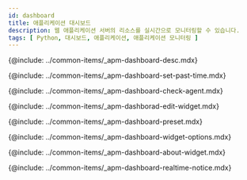 ```yaml
---
id: dashboard
title: 애플리케이션 대시보드
description: 웹 애플리케이션 서버의 리소스를 실시간으로 모니터링할 수 있습니다.
tags: [ Python, 대시보드, 애플리케이션, 애플리케이션 모니터링 ]
---
```


<!-- 애플리케이션 대시보드 소개-->
{@include: ../common-items/_apm-dashboard-desc.mdx}

<!-- 과거 데이터 조회하기-->
{@include: ../common-items/_apm-dashboard-set-past-time.mdx}

<!-- 에이전트 확인하기-->
{@include: ../common-items/_apm-dashboard-check-agent.mdx}

<!-- 위젯 편집하기-->
{@include: ../common-items/_apm-dashborad-edit-widget.mdx}

<!-- 프리셋-->
{@include: ../common-items/_apm-dashboard-preset.mdx}

<!-- 위젯 옵션 이용하기-->
{@include: ../common-items/_apm-dashboard-widget-options.mdx}

<!-- 위젯 알아보기-->
{@include: ../common-items/_apm-dashboard-about-widget.mdx}

<!-- 실시간 알림 확인하기-->
{@include: ../common-items/_apm-dashboard-realtime-notice.mdx}